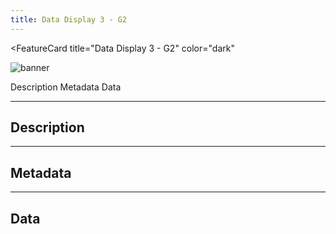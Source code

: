 ```yaml
---
title: Data Display 3 - G2
---
```



<FeatureCard
  title="Data Display 3 - G2"
  color="dark"
  >

![banner](images/g2.png)

</FeatureCard>

<AnchorLinks>
  <AnchorLink>Description</AnchorLink>
  <AnchorLink>Metadata</AnchorLink>
  <AnchorLink>Data</AnchorLink>

</AnchorLinks>

***

## Description


***

## Metadata


***

## Data
